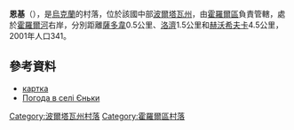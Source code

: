 {{coord|49|41|0|N|33|16|17|E|scale:100000_region:UA|display=title}}

'''恩基'''（{{lang-uk|Єньки}}），是[[烏克蘭|烏克蘭]]的村落，位於該國中部[[波爾塔瓦州|波爾塔瓦州]]，由[[霍羅爾區|霍羅爾區]]負責管轄，處於[[霍羅爾河|霍羅爾河]]右岸，分別距離[[薩多韋_(霍羅爾區)|薩多韋]]0.5公里、[[洛濟_(霍羅爾區)|洛濟]]1.5公里和[[赫沃希夫卡_(霍羅爾區)|赫沃希夫卡]]4.5公里，2001年人口341。

==參考資料==
*[http://gska2.rada.gov.ua/pls/z7502/A005?rdat1=25.04.2009&rf7571=26747 картка]{{dead link|date=2018年3月 |bot=InternetArchiveBot |fix-attempted=yes }}
* [http://weather.in.ua/ua/poltavskaja/7619 Погода в селі Єньки] {{Wayback|url=http://weather.in.ua/ua/poltavskaja/7619 |date=20200805021708 }}

{{DEFAULTSORT:Єньки}}
[[Category:波爾塔瓦州村落|Category:波爾塔瓦州村落]]
[[Category:霍羅爾區村落|Category:霍羅爾區村落]]


{{Poltava-geo-stub}}